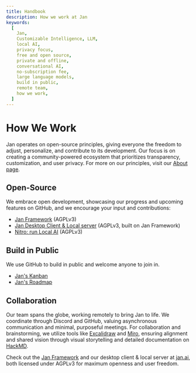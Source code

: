 ```yaml
---
title: Handbook
description: How we work at Jan
keywords:
  [
    Jan,
    Customizable Intelligence, LLM,
    local AI,
    privacy focus,
    free and open source,
    private and offline,
    conversational AI,
    no-subscription fee,
    large language models,
    build in public,
    remote team,
    how we work,
  ]
---
```


# How We Work

Jan operates on open-source principles, giving everyone the freedom to adjust, personalize, and contribute to its development. Our focus is on creating a community-powered ecosystem that prioritizes transparency, customization, and user privacy. For more on our principles, visit our [About page](https://jan.ai/about).

## Open-Source

We embrace open development, showcasing our progress and upcoming features on GitHub, and we encourage your input and contributions:

- [Jan Framework](https://github.com/janhq/jan) (AGPLv3)
- [Jan Desktop Client & Local server](https://jan.ai) (AGPLv3, built on Jan Framework)
- [Nitro: run Local AI](https://github.com/janhq/nitro) (AGPLv3)

## Build in Public

We use GitHub to build in public and welcome anyone to join in.

- [Jan's Kanban](https://github.com/orgs/janhq/projects/5)
- [Jan's Roadmap](https://github.com/orgs/janhq/projects/5/views/29)

## Collaboration 

Our team spans the globe, working remotely to bring Jan to life. We coordinate through Discord and GitHub, valuing asynchronous communication and minimal, purposeful meetings. For collaboration and brainstorming, we utilize tools like [Excalidraw](https://excalidraw.com/) and [Miro](https://miro.com/), ensuring alignment and shared vision through visual storytelling and detailed documentation on [HackMD](https://hackmd.io/).

Check out the [Jan Framework](https://github.com/janhq/jan) and our desktop client & local server at [jan.ai](https://jan.ai), both licensed under AGPLv3 for maximum openness and user freedom.
